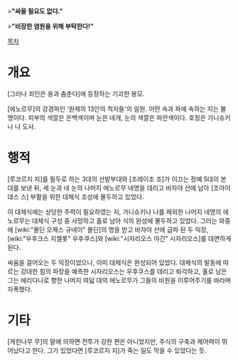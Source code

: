 >'''"싸울 필요도 없다."'''

>''' "비장한 염원을 위해 부탁한다!"'''

[[목차]]
= 개요 =
[그러나 죄인은 용과 춤춘다]에 등장하는 기괴한 용모.

[에노르무]의 강경파인 '원제의 13인의 적자들'의 일원. 어떤 속과 파에 속하는 지는 불명이다. 피부의 색깔은 은백색이며 눈은 네개, 눈의 색깔은 파란색이다. 호칭은 가니슈키나 나 도사.

= 행적 =
[루코르지 지]를 필두로 하는 3대의 선발부대와 [조레이조 조]가 이끄는 정예 5대의 본대를 보낸 뒤, 세 눈과 네 눈의 나머지 에노르무 네명을 데리고 바자야 산에 남아 [조아이데스 스] 부활을 위한 대체식 조성에 몰두하고 있었다.

이 대체식에는 상당한 주력이 필요하였는 지, 가니슈키나 나를 제외한 나머지 네명의 에노르무는 대체식 구성 중 사망하고 홀로 남아 식의 완성에 몰두하고 있었다. 그러는 와중에 [wiki:"몰딘 오제스 규네이" 몰딘]의 명을 받고 바자야 산에 급파 된 두 익장, [wiki:"우후크스 지젤롯" 우후쿠스]와 [wiki:"시자리오스 야긴" 시자리오스]를 대면하게 된다. 

싸움을 걸어오는 두 익장이었으나, 이미 대체식은 완성되어 있었다. 대체식의 발동에 따르는 강대한 힘의 파장을 예측한 시자리오스는 우후쿠스를 데리고 퇴각하고, 홀로 남은 그는 에리다나로 향한 나머지 여덟 대의 에노르무가 그들의 비원을 이루어주기를 바라며 자폭했다.

= 기타 =
[게힌나무 무]의 말에 의하면 전투가 강한 편은 아니었지만, 주식의 구축과 제어력이 뛰어났다고 한다. 그가 있었다면 [루코르지 지]가 죽는 일도 막을 수 있었다는 듯.
